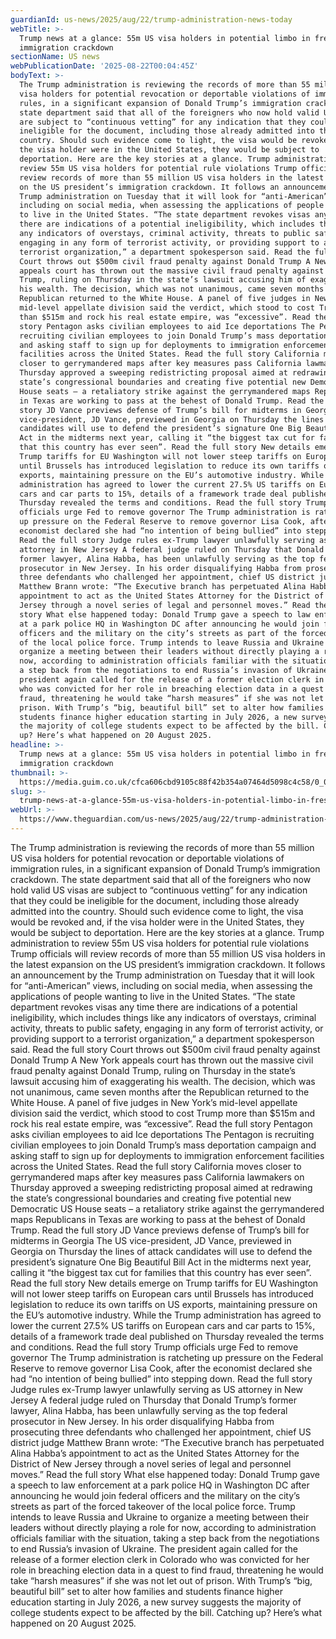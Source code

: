 ```yaml
---
guardianId: us-news/2025/aug/22/trump-administration-news-today
webTitle: >-
  Trump news at a glance: 55m US visa holders in potential limbo in fresh
  immigration crackdown
sectionName: US news
webPublicationDate: '2025-08-22T00:04:45Z'
bodyText: >-
  The Trump administration is reviewing the records of more than 55 million US
  visa holders for potential revocation or deportable violations of immigration
  rules, in a significant expansion of Donald Trump’s immigration crackdown. The
  state department said that all of the foreigners who now hold valid US visas
  are subject to “continuous vetting” for any indication that they could be
  ineligible for the document, including those already admitted into the
  country. Should such evidence come to light, the visa would be revoked and, if
  the visa holder were in the United States, they would be subject to
  deportation. Here are the key stories at a glance. Trump administration to
  review 55m US visa holders for potential rule violations Trump officials will
  review records of more than 55 million US visa holders in the latest expansion
  on the US president’s immigration crackdown. It follows an announcement by the
  Trump administration on Tuesday that it will look for “anti-American” views,
  including on social media, when assessing the applications of people wanting
  to live in the United States. “The state department revokes visas any time
  there are indications of a potential ineligibility, which includes things like
  any indicators of overstays, criminal activity, threats to public safety,
  engaging in any form of terrorist activity, or providing support to a
  terrorist organization,” a department spokesperson said. Read the full story
  Court throws out $500m civil fraud penalty against Donald Trump A New York
  appeals court has thrown out the massive civil fraud penalty against Donald
  Trump, ruling on Thursday in the state’s lawsuit accusing him of exaggerating
  his wealth. The decision, which was not unanimous, came seven months after the
  Republican returned to the White House. A panel of five judges in New York’s
  mid-level appellate division said the verdict, which stood to cost Trump more
  than $515m and rock his real estate empire, was “excessive”. Read the full
  story Pentagon asks civilian employees to aid Ice deportations The Pentagon is
  recruiting civilian employees to join Donald Trump’s mass deportation campaign
  and asking staff to sign up for deployments to immigration enforcement
  facilities across the United States. Read the full story California moves
  closer to gerrymandered maps after key measures pass California lawmakers on
  Thursday approved a sweeping redistricting proposal aimed at redrawing the
  state’s congressional boundaries and creating five potential new Democratic US
  House seats – a retaliatory strike against the gerrymandered maps Republicans
  in Texas are working to pass at the behest of Donald Trump. Read the full
  story JD Vance previews defense of Trump’s bill for midterms in Georgia The US
  vice-president, JD Vance, previewed in Georgia on Thursday the lines of attack
  candidates will use to defend the president’s signature One Big Beautiful Bill
  Act in the midterms next year, calling it “the biggest tax cut for families
  that this country has ever seen”. Read the full story New details emerge on
  Trump tariffs for EU Washington will not lower steep tariffs on European cars
  until Brussels has introduced legislation to reduce its own tariffs on US
  exports, maintaining pressure on the EU’s automotive industry. While the Trump
  administration has agreed to lower the current 27.5% US tariffs on European
  cars and car parts to 15%, details of a framework trade deal published on
  Thursday revealed the terms and conditions. Read the full story Trump
  officials urge Fed to remove governor The Trump administration is ratcheting
  up pressure on the Federal Reserve to remove governor Lisa Cook, after the
  economist declared she had “no intention of being bullied” into stepping down.
  Read the full story Judge rules ex-Trump lawyer unlawfully serving as US
  attorney in New Jersey A federal judge ruled on Thursday that Donald Trump’s
  former lawyer, Alina Habba, has been unlawfully serving as the top federal
  prosecutor in New Jersey. In his order disqualifying Habba from prosecuting
  three defendants who challenged her appointment, chief US district judge
  Matthew Brann wrote: “The Executive branch has perpetuated Alina Habba’s
  appointment to act as the United States Attorney for the District of New
  Jersey through a novel series of legal and personnel moves.” Read the full
  story What else happened today: Donald Trump gave a speech to law enforcement
  at a park police HQ in Washington DC after announcing he would join federal
  officers and the military on the city’s streets as part of the forced takeover
  of the local police force. Trump intends to leave Russia and Ukraine to
  organize a meeting between their leaders without directly playing a role for
  now, according to administration officials familiar with the situation, taking
  a step back from the negotiations to end Russia’s invasion of Ukraine. The
  president again called for the release of a former election clerk in Colorado
  who was convicted for her role in breaching election data in a quest to find
  fraud, threatening he would take “harsh measures” if she was not let out of
  prison. With Trump’s “big, beautiful bill” set to alter how families and
  students finance higher education starting in July 2026, a new survey suggests
  the majority of college students expect to be affected by the bill. Catching
  up? Here’s what happened on 20 August 2025.
headline: >-
  Trump news at a glance: 55m US visa holders in potential limbo in fresh
  immigration crackdown
thumbnail: >-
  https://media.guim.co.uk/cfca606cbd9105c88f42b354a07464d5098c4c58/0_0_5600_4480/500.jpg
slug: >-
  trump-news-at-a-glance-55m-us-visa-holders-in-potential-limbo-in-fresh-immigration-crackdown
webUrl: >-
  https://www.theguardian.com/us-news/2025/aug/22/trump-administration-news-today
---
```

The Trump administration is reviewing the records of more than 55 million US visa holders for potential revocation or deportable violations of immigration rules, in a significant expansion of Donald Trump’s immigration crackdown. The state department said that all of the foreigners who now hold valid US visas are subject to “continuous vetting” for any indication that they could be ineligible for the document, including those already admitted into the country. Should such evidence come to light, the visa would be revoked and, if the visa holder were in the United States, they would be subject to deportation. Here are the key stories at a glance. Trump administration to review 55m US visa holders for potential rule violations Trump officials will review records of more than 55 million US visa holders in the latest expansion on the US president’s immigration crackdown. It follows an announcement by the Trump administration on Tuesday that it will look for “anti-American” views, including on social media, when assessing the applications of people wanting to live in the United States. “The state department revokes visas any time there are indications of a potential ineligibility, which includes things like any indicators of overstays, criminal activity, threats to public safety, engaging in any form of terrorist activity, or providing support to a terrorist organization,” a department spokesperson said. Read the full story Court throws out $500m civil fraud penalty against Donald Trump A New York appeals court has thrown out the massive civil fraud penalty against Donald Trump, ruling on Thursday in the state’s lawsuit accusing him of exaggerating his wealth. The decision, which was not unanimous, came seven months after the Republican returned to the White House. A panel of five judges in New York’s mid-level appellate division said the verdict, which stood to cost Trump more than $515m and rock his real estate empire, was “excessive”. Read the full story Pentagon asks civilian employees to aid Ice deportations The Pentagon is recruiting civilian employees to join Donald Trump’s mass deportation campaign and asking staff to sign up for deployments to immigration enforcement facilities across the United States. Read the full story California moves closer to gerrymandered maps after key measures pass California lawmakers on Thursday approved a sweeping redistricting proposal aimed at redrawing the state’s congressional boundaries and creating five potential new Democratic US House seats – a retaliatory strike against the gerrymandered maps Republicans in Texas are working to pass at the behest of Donald Trump. Read the full story JD Vance previews defense of Trump’s bill for midterms in Georgia The US vice-president, JD Vance, previewed in Georgia on Thursday the lines of attack candidates will use to defend the president’s signature One Big Beautiful Bill Act in the midterms next year, calling it “the biggest tax cut for families that this country has ever seen”. Read the full story New details emerge on Trump tariffs for EU Washington will not lower steep tariffs on European cars until Brussels has introduced legislation to reduce its own tariffs on US exports, maintaining pressure on the EU’s automotive industry. While the Trump administration has agreed to lower the current 27.5% US tariffs on European cars and car parts to 15%, details of a framework trade deal published on Thursday revealed the terms and conditions. Read the full story Trump officials urge Fed to remove governor The Trump administration is ratcheting up pressure on the Federal Reserve to remove governor Lisa Cook, after the economist declared she had “no intention of being bullied” into stepping down. Read the full story Judge rules ex-Trump lawyer unlawfully serving as US attorney in New Jersey A federal judge ruled on Thursday that Donald Trump’s former lawyer, Alina Habba, has been unlawfully serving as the top federal prosecutor in New Jersey. In his order disqualifying Habba from prosecuting three defendants who challenged her appointment, chief US district judge Matthew Brann wrote: “The Executive branch has perpetuated Alina Habba’s appointment to act as the United States Attorney for the District of New Jersey through a novel series of legal and personnel moves.” Read the full story What else happened today: Donald Trump gave a speech to law enforcement at a park police HQ in Washington DC after announcing he would join federal officers and the military on the city’s streets as part of the forced takeover of the local police force. Trump intends to leave Russia and Ukraine to organize a meeting between their leaders without directly playing a role for now, according to administration officials familiar with the situation, taking a step back from the negotiations to end Russia’s invasion of Ukraine. The president again called for the release of a former election clerk in Colorado who was convicted for her role in breaching election data in a quest to find fraud, threatening he would take “harsh measures” if she was not let out of prison. With Trump’s “big, beautiful bill” set to alter how families and students finance higher education starting in July 2026, a new survey suggests the majority of college students expect to be affected by the bill. Catching up? Here’s what happened on 20 August 2025.
